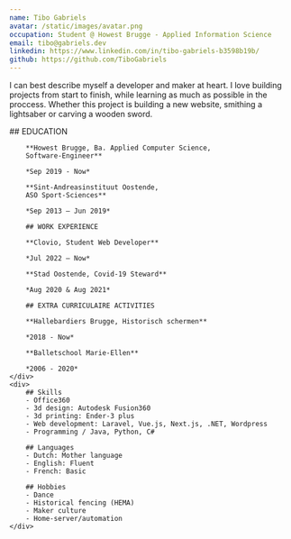 ```yaml
---
name: Tibo Gabriels
avatar: /static/images/avatar.png
occupation: Student @ Howest Brugge - Applied Information Science
email: tibo@gabriels.dev
linkedin: https://www.linkedin.com/in/tibo-gabriels-b3598b19b/
github: https://github.com/TiboGabriels
---
```


I can best describe myself a developer and maker at heart. I love building projects from start to finish,
while learning as much as possible in the proccess. Whether this project is building a new website, smithing a lightsaber or carving a wooden sword.

<div className="grid grid-cols-1 md:grid-cols-3 lg:grid-cols-3 xl:grid-cols-3">
    <div className="col-span-1 md:col-span-2 lg:col-span-2 xl:col-span-2">
        ## EDUCATION

        **Howest Brugge, Ba. Applied Computer Science,
        Software-Engineer**

        *Sep 2019 - Now*

        **Sint-Andreasinstituut Oostende,
        ASO Sport-Sciences**

        *Sep 2013 – Jun 2019*

        ## WORK EXPERIENCE

        **Clovio, Student Web Developer**

        *Jul 2022 – Now*

        **Stad Oostende, Covid-19 Steward**

        *Aug 2020 & Aug 2021*

        ## EXTRA CURRICULAIRE ACTIVITIES

        **Hallebardiers Brugge, Historisch schermen**

        *2018 - Now*

        **Balletschool Marie-Ellen**

        *2006 - 2020*
    </div>
    <div>
        ## Skills
        - Office360
        - 3d design: Autodesk Fusion360
        - 3d printing: Ender-3 plus
        - Web development: Laravel, Vue.js, Next.js, .NET, Wordpress
        - Programming / Java, Python, C#

        ## Languages
        - Dutch: Mother language
        - English: Fluent
        - French: Basic

        ## Hobbies
        - Dance
        - Historical fencing (HEMA)
        - Maker culture
        - Home-server/automation
    </div>

</div>
